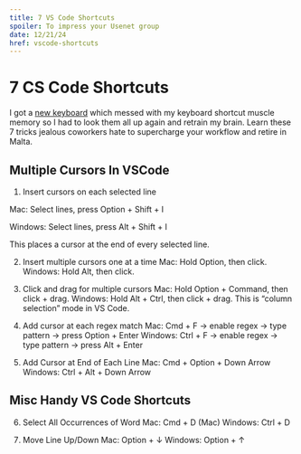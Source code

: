 ```yaml
---
title: 7 VS Code Shortcuts
spoiler: To impress your Usenet group
date: 12/21/24
href: vscode-shortcuts
---
```


# 7 CS Code Shortcuts

I got a [new keyboard](https://rkgamingstore.com/products/rk-87-keys-keyboard) which messed with my keyboard shortcut muscle memory so I had to look them all up again and retrain my brain. Learn these 7 tricks jealous coworkers hate to supercharge your workflow and retire in Malta.

## Multiple Cursors In VSCode

1. Insert cursors on each selected line

Mac: Select lines, press Option + Shift + I

Windows: Select lines, press Alt + Shift + I

This places a cursor at the end of every selected line.

2. Insert multiple cursors one at a time
Mac: Hold Option, then click.
Windows: Hold Alt, then click.

3. Click and drag for multiple cursors
Mac: Hold Option + Command, then click + drag.
Windows: Hold Alt + Ctrl, then click + drag.
This is “column selection” mode in VS Code.

4. Add cursor at each regex match
Mac: Cmd + F → enable regex → type pattern → press Option + Enter
Windows: Ctrl + F → enable regex → type pattern → press Alt + Enter

5. Add Cursor at End of Each Line
Mac: Cmd + Option + Down Arrow
Windows: Ctrl + Alt + Down Arrow

## Misc Handy VS Code Shortcuts

6. Select All Occurrences of Word
Mac: Cmd + D (Mac)
Windows: Ctrl + D

7. Move Line Up/Down
Mac: Option + ↓
Windows: Option + ↑

